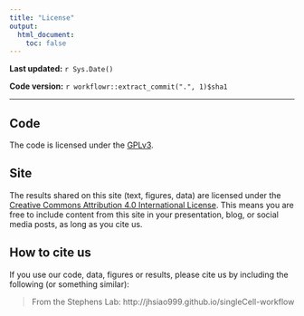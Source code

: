 ```yaml
---
title: "License"
output:
  html_document:
    toc: false
---
```


**Last updated:** `r Sys.Date()`

**Code version:** `r workflowr::extract_commit(".", 1)$sha1`

---

## Code

The code is licensed under the [GPLv3][code-license].

## Site

The results shared on this site (text, figures, data) are licensed under the [Creative Commons Attribution 4.0 International License][site-license].
This means you are free to include content from this site in your presentation, blog, or social media posts, as long as you cite us.

## How to cite us

If you use our code, data, figures or results, please cite us by including the following (or something similar):

> From the Stephens Lab: http://jhsiao999.github.io/singleCell-workflow

[code-license]: https://www.gnu.org/licenses/gpl-3.0.txt
[site-license]: https://creativecommons.org/licenses/by/4.0/

